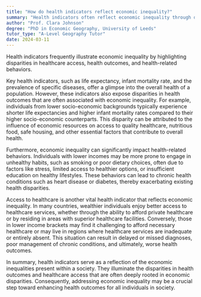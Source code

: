 ```yaml
---
title: "How do health indicators reflect economic inequality?"
summary: "Health indicators often reflect economic inequality through disparities in access to healthcare, health outcomes, and health-related behaviours."
author: "Prof. Clara Johnson"
degree: "PhD in Economic Geography, University of Leeds"
tutor_type: "A-Level Geography Tutor"
date: 2024-03-11
---
```


Health indicators frequently illustrate economic inequality by highlighting disparities in healthcare access, health outcomes, and health-related behaviors.

Key health indicators, such as life expectancy, infant mortality rate, and the prevalence of specific diseases, offer a glimpse into the overall health of a population. However, these indicators also expose disparities in health outcomes that are often associated with economic inequality. For example, individuals from lower socio-economic backgrounds typically experience shorter life expectancies and higher infant mortality rates compared to their higher socio-economic counterparts. This disparity can be attributed to the influence of economic resources on access to quality healthcare, nutritious food, safe housing, and other essential factors that contribute to overall health.

Furthermore, economic inequality can significantly impact health-related behaviors. Individuals with lower incomes may be more prone to engage in unhealthy habits, such as smoking or poor dietary choices, often due to factors like stress, limited access to healthier options, or insufficient education on healthy lifestyles. These behaviors can lead to chronic health conditions such as heart disease or diabetes, thereby exacerbating existing health disparities.

Access to healthcare is another vital health indicator that reflects economic inequality. In many countries, wealthier individuals enjoy better access to healthcare services, whether through the ability to afford private healthcare or by residing in areas with superior healthcare facilities. Conversely, those in lower income brackets may find it challenging to afford necessary healthcare or may live in regions where healthcare services are inadequate or entirely absent. This situation can result in delayed or missed diagnoses, poor management of chronic conditions, and ultimately, worse health outcomes.

In summary, health indicators serve as a reflection of the economic inequalities present within a society. They illuminate the disparities in health outcomes and healthcare access that are often deeply rooted in economic disparities. Consequently, addressing economic inequality may be a crucial step toward enhancing health outcomes for all individuals in society.
    
